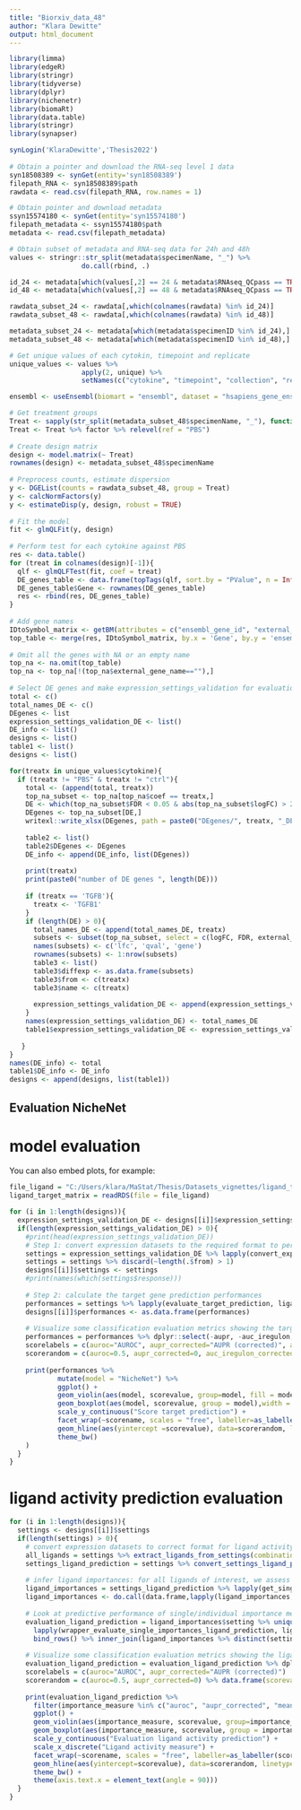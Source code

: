 ```yaml
---
title: "Biorxiv_data_48"
author: "Klara Dewitte"
output: html_document
---
```


```r
library(limma) 
library(edgeR)
library(stringr)
library(tidyverse)
library(dplyr)
library(nichenetr)
library(biomaRt)
library(data.table)
library(stringr)
library(synapser) 
```


```r
synLogin('KlaraDewitte','Thesis2022') 
 
# Obtain a pointer and download the RNA-seq level 1 data
syn18508389 <- synGet(entity='syn18508389') 
filepath_RNA <- syn18508389$path
rawdata <- read.csv(filepath_RNA, row.names = 1)

# Obtain pointer and download metadata
ssyn15574180 <- synGet(entity='syn15574180') 
filepath_metadata <- ssyn15574180$path
metadata <- read.csv(filepath_metadata)

# Obtain subset of metadata and RNA-seq data for 24h and 48h
values <- stringr::str_split(metadata$specimenName, "_") %>% 
                  do.call(rbind, .) 

id_24 <- metadata[which(values[,2] == 24 & metadata$RNAseq_QCpass == TRUE) ,]$specimenID 
id_48 <- metadata[which(values[,2] == 48 & metadata$RNAseq_QCpass == TRUE),]$specimenID

rawdata_subset_24 <- rawdata[,which(colnames(rawdata) %in% id_24)]
rawdata_subset_48 <- rawdata[,which(colnames(rawdata) %in% id_48)]

metadata_subset_24 <- metadata[which(metadata$specimenID %in% id_24),]
metadata_subset_48 <- metadata[which(metadata$specimenID %in% id_48),]

# Get unique values of each cytokin, timepoint and replicate
unique_values <- values %>%
                  apply(2, unique) %>%
                  setNames(c("cytokine", "timepoint", "collection", "replicate"))

ensembl <- useEnsembl(biomart = "ensembl", dataset = "hsapiens_gene_ensembl")

# Get treatment groups
Treat <- sapply(str_split(metadata_subset_48$specimenName, "_"), function(k) k[1])
Treat <- Treat %>% factor %>% relevel(ref = "PBS")
    
# Create design matrix
design <- model.matrix(~ Treat)
rownames(design) <- metadata_subset_48$specimenName
    
# Preprocess counts, estimate dispersion
y <- DGEList(counts = rawdata_subset_48, group = Treat)
y <- calcNormFactors(y)
y <- estimateDisp(y, design, robust = TRUE)
    
# Fit the model
fit <- glmQLFit(y, design)
    
# Perform test for each cytokine against PBS
res <- data.table()
for (treat in colnames(design)[-1]){
  qlf <- glmQLFTest(fit, coef = treat)
  DE_genes_table <- data.frame(topTags(qlf, sort.by = "PValue", n = Inf),  coef = substring(treat, 6))
  DE_genes_table$Gene <- rownames(DE_genes_table)
  res <- rbind(res, DE_genes_table)
}
   
# Add gene names
IDtoSymbol_matrix <- getBM(attributes = c("ensembl_gene_id", "external_gene_name"), filters = "ensembl_gene_id", values = unique(res$Gene), mart = ensembl)
top_table <- merge(res, IDtoSymbol_matrix, by.x = 'Gene', by.y = 'ensembl_gene_id', all.x = TRUE)
    
# Omit all the genes with NA or an empty name
top_na <- na.omit(top_table) 
top_na <- top_na[!(top_na$external_gene_name==""),]
    
# Select DE genes and make expression_settings_validation for evaluation NicheNet
total <- c()
total_names_DE <- c()
DEgenes <- list
expression_settings_validation_DE <- list()
DE_info <- list()
designs <- list()
table1 <- list()
designs <- list()

for(treatx in unique_values$cytokine){
  if (treatx != "PBS" & treatx != "ctrl"){
    total <- (append(total, treatx))
    top_na_subset <- top_na[top_na$coef == treatx,]
    DE <- which(top_na_subset$FDR < 0.05 & abs(top_na_subset$logFC) > 2)
    DEgenes <- top_na_subset[DE,]
    writexl::write_xlsx(DEgenes, path = paste0("DEgenes/", treatx, "_DEgenes_48.xlsx"))
        
    table2 <- list()
    table2$DEgenes <- DEgenes
    DE_info <- append(DE_info, list(DEgenes))
        
    print(treatx)
    print(paste0("number of DE genes ", length(DE)))
        
    if (treatx == 'TGFB'){
      treatx <- 'TGFB1'
    }
    if (length(DE) > 0){
      total_names_DE <- append(total_names_DE, treatx)
      subsets <- subset(top_na_subset, select = c(logFC, FDR, external_gene_name))
      names(subsets) <- c('lfc', 'qval', 'gene')
      rownames(subsets) <- 1:nrow(subsets)
      table3 <- list()
      table3$diffexp <- as.data.frame(subsets)
      table3$from <- c(treatx)
      table3$name <- c(treatx)
          
      expression_settings_validation_DE <- append(expression_settings_validation_DE, list(table3))
    }
    names(expression_settings_validation_DE) <- total_names_DE
    table1$expression_settings_validation_DE <- expression_settings_validation_DE 
        
   }
}
names(DE_info) <- total
table1$DE_info <- DE_info
designs <- append(designs, list(table1))

```

## Evaluation NicheNet
# model evaluation
You can also embed plots, for example:

```r
file_ligand = "C:/Users/klara/MaStat/Thesis/Datasets_vignettes/ligand_target_matrix_nsga2r_final.rds"
ligand_target_matrix = readRDS(file = file_ligand)

for (i in 1:length(designs)){
  expression_settings_validation_DE <- designs[[i]]$expression_settings_validation_DE
  if(length(expression_settings_validation_DE) > 0){
    #print(head(expression_settings_validation_DE))
    # Step 1: convert expression datasets to the required format to perform target gene prediction
    settings = expression_settings_validation_DE %>% lapply(convert_expression_settings_evaluation)
    settings = settings %>% discard(~length(.$from) > 1)
    designs[[i]]$settings <- settings
    #print(names(which(settings$response)))
    
    # Step 2: calculate the target gene prediction performances
    performances = settings %>% lapply(evaluate_target_prediction, ligand_target_matrix) %>% bind_rows() 
    designs[[i]]$performances <- as.data.frame(performances)
    
    # Visualize some classification evaluation metrics showing the target gene prediction performance
    performances = performances %>% dplyr::select(-aupr, -auc_iregulon,-pearson_log_pval,-spearman_log_pval ,-sensitivity_roc, -specificity_roc) %>% gather(key = scorename, value = scorevalue, auroc:spearman)
    scorelabels = c(auroc="AUROC", aupr_corrected="AUPR (corrected)", auc_iregulon_corrected = "AUC-iRegulon (corrected)",pearson = "Pearson correlation", spearman = "Spearman's rank correlation",mean_rank_GST_log_pval = "Mean-rank gene-set enrichment")
    scorerandom = c(auroc=0.5, aupr_corrected=0, auc_iregulon_corrected = 0, pearson = 0, spearman = 0,mean_rank_GST_log_pval = 0) %>% data.frame(scorevalue=.) %>% rownames_to_column("scorename")
    
    print(performances %>%
            mutate(model = "NicheNet") %>%
            ggplot() +
            geom_violin(aes(model, scorevalue, group=model, fill = model)) +
            geom_boxplot(aes(model, scorevalue, group = model),width = 0.05) +
            scale_y_continuous("Score target prediction") +
            facet_wrap(~scorename, scales = "free", labeller=as_labeller(scorelabels)) +
            geom_hline(aes(yintercept =scorevalue), data=scorerandom, linetype = 2, color = "red") +
            theme_bw()
    )
  }
}
```

# ligand activity prediction evaluation

```r
for (i in 1:length(designs)){
  settings <- designs[[i]]$settings
  if(length(settings) > 0){
    # convert expression datasets to correct format for ligand activity prediction
    all_ligands = settings %>% extract_ligands_from_settings(combination = FALSE) %>% unlist()
    settings_ligand_prediction = settings %>% convert_settings_ligand_prediction(all_ligands = all_ligands, validation = TRUE)
    
    # infer ligand importances: for all ligands of interest, we assess how well a ligand explains the differential expression in a specific dataset (and we do this for all datasets).
    ligand_importances = settings_ligand_prediction %>% lapply(get_single_ligand_importances, ligand_target_matrix) %>% bind_rows()
    ligand_importances <- do.call(data.frame,lapply(ligand_importances, function(value) replace(value, is.infinite(value), 100000)))
    
    # Look at predictive performance of single/individual importance measures to predict ligand activity: of all ligands tested, the ligand that is truly active in a dataset should get the highest activity score (i.e. best target gene prediction performance)
    evaluation_ligand_prediction = ligand_importances$setting %>% unique() %>% lapply(function(x){x}) %>% 
      lapply(wrapper_evaluate_single_importances_ligand_prediction, ligand_importances) %>%
      bind_rows() %>% inner_join(ligand_importances %>% distinct(setting, ligand))
    
    # Visualize some classification evaluation metrics showing the ligand activity prediction performance
    evaluation_ligand_prediction = evaluation_ligand_prediction %>% dplyr::select(-aupr, -sensitivity_roc, -specificity_roc, -pearson, -spearman, -mean_rank_GST_log_pval) %>% gather(key = scorename, value = scorevalue, auroc:aupr_corrected)
    scorelabels = c(auroc="AUROC", aupr_corrected="AUPR (corrected)")
    scorerandom = c(auroc=0.5, aupr_corrected=0) %>% data.frame(scorevalue=.) %>% rownames_to_column("scorename")
    
    print(evaluation_ligand_prediction %>%
      filter(importance_measure %in% c("auroc", "aupr_corrected", "mean_rank_GST_log_pval", "auc_iregulon_corrected", "pearson", "spearman")) %>%
      ggplot() +
      geom_violin(aes(importance_measure, scorevalue, group=importance_measure, fill = importance_measure)) +
      geom_boxplot(aes(importance_measure, scorevalue, group = importance_measure),width = 0.1) +
      scale_y_continuous("Evaluation ligand activity prediction") +
      scale_x_discrete("Ligand activity measure") +
      facet_wrap(~scorename, scales = "free", labeller=as_labeller(scorelabels)) +
      geom_hline(aes(yintercept=scorevalue), data=scorerandom, linetype = 2, color = "red") +
      theme_bw() +
      theme(axis.text.x = element_text(angle = 90)))
  }
}

```